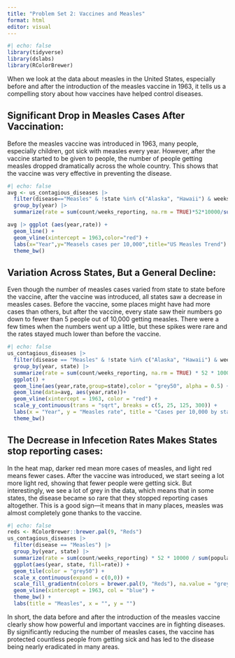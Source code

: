 ```yaml
---
title: "Problem Set 2: Vaccines and Measles"
format: html
editor: visual
---
```

```r
#| echo: false
library(tidyverse)
library(dslabs)
library(RColorBrewer)
```

When we look at the data about measles in the United States, especially before and after the introduction of the measles vaccine in 1963, it tells us a compelling story about how vaccines have helped control diseases.

## Significant Drop in Measles Cases After Vaccination:
Before the measles vaccine was introduced in 1963, many people, especially children, got sick with measles every year. However, after the vaccine started to be given to people, the number of people getting measles dropped dramatically across the whole country. This shows that the vaccine was very effective in preventing the disease.

```r
#| echo: false
avg <- us_contagious_diseases |>
  filter(disease=="Measles" & !state %in% c("Alaska", "Hawaii") & weeks_reporting >0) |>
  group_by(year) |>
  summarize(rate = sum(count/weeks_reporting, na.rm = TRUE)*52*10000/sum(population))

avg |> ggplot (aes(year,rate)) + 
  geom_line() + 
  geom_vline(xintercept = 1963,color="red") +
  labs(x="Year",y="Measels cases per 10,000",title="US Measles Trend") +
  theme_bw()
```

## Variation Across States, But a General Decline: 
Even though the number of measles cases varied from state to state before the vaccine, after the vaccine was introduced, all states saw a decrease in measles cases. Before the vaccine, some places might have had more cases than others, but after the vaccine, every state saw their numbers go down to fewer than 5 people out of 10,000 getting measles. There were a few times when the numbers went up a little, but these spikes were rare and the rates stayed much lower than before the vaccine.

```r
#| echo: false
us_contagious_diseases |>
  filter(disease == "Measles" & !state %in% c("Alaska", "Hawaii") & weeks_reporting > 0) |>
  group_by(year, state) |>
  summarize(rate = sum(count/weeks_reporting, na.rm = TRUE) * 52 * 10000 / sum(population), .groups = "drop") |>
  ggplot() + 
  geom_line(aes(year,rate,group=state),color = "grey50", alpha = 0.5) +
  geom_line(data=avg, aes(year,rate))+
  geom_vline(xintercept = 1963, color = "red") +
  scale_y_continuous(trans = "sqrt", breaks = c(5, 25, 125, 300)) +
  labs(x = "Year", y = "Measles rate", title = "Cases per 10,000 by state") +
  theme_bw()
```

## The Decrease in Infecetion Rates Makes States stop reporting cases: 
In the heat map, darker red mean more cases of measles, and light red means fewer cases. After the vaccine was introduced, we start seeing a lot more light red, showing that fewer people were getting sick. But interestingly, we see a lot of grey in the data, which means that in some states, the disease became so rare that they stopped reporting cases altogether. This is a good sign—it means that in many places, measles was almost completely gone thanks to the vaccine.

```r
#| echo: false
reds <- RColorBrewer::brewer.pal(9, "Reds")
us_contagious_diseases |> 
  filter(disease == "Measles") |>
  group_by(year, state) |>
  summarize(rate = sum(count/weeks_reporting) * 52 * 10000 / sum(population), .groups = "drop") |>
  ggplot(aes(year, state, fill=rate)) +
  geom_tile(color = "grey50") +
  scale_x_continuous(expand = c(0,0)) +
  scale_fill_gradientn(colors = brewer.pal(9, "Reds"), na.value = "grey50", trans = "sqrt") +
  geom_vline(xintercept = 1963, col = "blue") +
  theme_bw() +
  labs(title = "Measles", x = "", y = "")
```

In short, the data before and after the introduction of the measles vaccine clearly show how powerful and important vaccines are in fighting diseases. By significantly reducing the number of measles cases, the vaccine has protected countless people from getting sick and has led to the disease being nearly eradicated in many areas.
